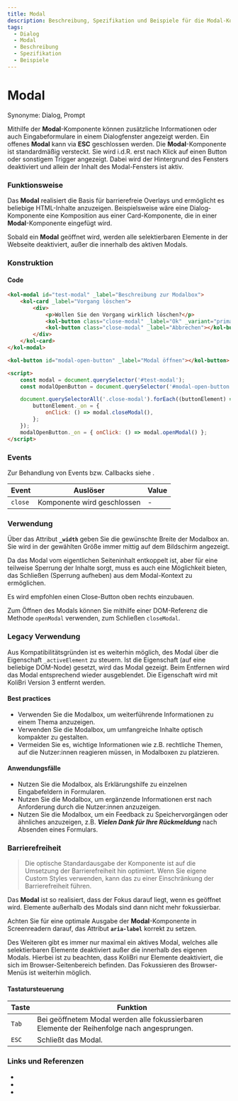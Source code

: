 ```yaml
---
title: Modal
description: Beschreibung, Spezifikation und Beispiele für die Modal-Komponente.
tags:
  - Dialog
  - Modal
  - Beschreibung
  - Spezifikation
  - Beispiele
---
```



# Modal

Synonyme: Dialog, Prompt

Mithilfe der **Modal**-Komponente können zusätzliche Informationen oder auch Eingabeformulare in einem Dialogfenster angezeigt werden. Ein offenes **Modal** kann via **ESC** geschlossen werden.
Die **Modal**-Komponente ist standardmäßig versteckt. Sie wird i.d.R. erst nach Klick auf einen Button oder sonstigem Trigger angezeigt. Dabei wird der Hintergrund des Fensters deaktiviert und allein der Inhalt des Modal-Fensters ist aktiv.

### Funktionsweise

Das **Modal** realisiert die Basis für barrierefreie Overlays und ermöglicht es beliebige HTML-Inhalte anzuzeigen. Beispielsweise wäre eine Dialog-Komponente eine Komposition aus einer Card-Komponente, die in einer **Modal**-Komponente eingefügt wird.

Sobald ein **Modal** geöffnet wird, werden alle selektierbaren Elemente in der Webseite deaktiviert, außer die innerhalb des aktiven Modals.

### Konstruktion

#### Code

```html
<kol-modal id="test-modal" _label="Beschreibung zur Modalbox">
	<kol-card _label="Vorgang löschen">
		<div>
			<p>Wollen Sie den Vorgang wirklich löschen?</p>
			<kol-button class="close-modal" _label="Ok" _variant="primary"></kol-button>
			<kol-button class="close-modal" _label="Abbrechen"></kol-button>
		</div>
	</kol-card>
</kol-modal>

<kol-button id="modal-open-button" _label="Modal öffnen"></kol-button>

<script>
	const modal = document.querySelector('#test-modal');
	const modalOpenButton = document.querySelector('#modal-open-button');

	document.querySelectorAll('.close-modal').forEach((buttonElement) => {
		buttonElement._on = {
			onClick: () => modal.closeModal(),
		};
	});
	modalOpenButton._on = { onClick: () => modal.openModal() };
</script>
```

### Events

Zur Behandlung von Events bzw. Callbacks siehe <kol-link _label="Events" _href="../concepts/events" />.

| Event   | Auslöser                    | Value |
|---------|-----------------------------|-------|
| `close` | Komponente wird geschlossen | -     |

### Verwendung

Über das Attribut **`_width`** geben Sie die gewünschte Breite der Modalbox an. Sie wird in der gewählten Größe immer mittig auf dem Bildschirm angezeigt.

Da das Modal vom eigentlichen Seiteninhalt entkoppelt ist, aber für eine teilweise Sperrung der Inhalte sorgt, muss es auch eine Möglichkeit bieten, das Schließen (Sperrung aufheben) aus dem Modal-Kontext zu ermöglichen.

<kol-alert _type="info">Es wird empfohlen einen Close-Button oben rechts einzubauen.</kol-alert>

Zum Öffnen des Modals können Sie mithilfe einer DOM-Referenz die Methode `openModal` verwenden, zum Schließen `closeModal`.

### Legacy Verwendung

Aus Kompatibilitätsgründen ist es weiterhin möglich, des Modal über die Eigenschaft `_activeElement` zu steuern. Ist die Eigenschaft (auf eine beliebige DOM-Node) gesetzt, wird das Modal gezeigt. Beim Entfernen wird das Modal entsprechend wieder ausgeblendet. Die Eigenschaft wird mit KoliBri Version 3 entfernt werden.

#### Best practices

- Verwenden Sie die Modalbox, um weiterführende Informationen zu einem Thema anzuzeigen.
- Verwenden Sie die Modalbox, um umfangreiche Inhalte optisch kompakter zu gestalten.
- Vermeiden Sie es, wichtige Informationen wie z.B. rechtliche Themen, auf die Nutzer:innen reagieren müssen, in Modalboxen zu platzieren.

#### Anwendungsfälle

- Nutzen Sie die Modalbox, als Erklärungshilfe zu einzelnen Eingabefeldern in Formularen.
- Nutzen Sie die Modalbox, um ergänzende Informationen erst nach Anforderung durch die Nutzer:innen anzuzeigen.
- Nutzen Sie die Modalbox, um ein Feedback zu Speichervorgängen oder ähnliches anzuzeigen, z.B. **_Vielen Dank für Ihre Rückmeldung_** nach Absenden eines Formulars.

### Barrierefreiheit

> Die optische Standardausgabe der Komponente ist auf die Umsetzung der Barrierefreiheit hin optimiert. Wenn Sie eigene Custom Styles verwenden, kann das zu einer Einschränkung der Barrierefreiheit führen.

Das **Modal** ist so realisiert, dass der Fokus darauf liegt, wenn es geöffnet wird. Elemente außerhalb des Modals sind dann nicht mehr fokussierbar.

Achten Sie für eine optimale Ausgabe der **Modal**-Komponente in Screenreadern darauf, das Attribut **`aria-label`** korrekt zu setzen.

Des Weiteren gibt es immer nur maximal ein aktives Modal, welches alle selektierbaren Elemente deaktiviert außer die innerhalb des eigenen Modals. Hierbei ist zu beachten, dass KoliBri nur Elemente deaktiviert, die sich im Browser-Seitenbereich befinden. Das Fokussieren des Browser-Menüs ist weiterhin möglich.

#### Tastatursteuerung

| Taste | Funktion                                                                                    |
| ----- | ------------------------------------------------------------------------------------------- |
| `Tab` | Bei geöffnetem Modal werden alle fokussierbaren Elemente der Reihenfolge nach angesprungen. |
| `ESC` | Schließt das Modal.                                                                         |

### Links und Referenzen

- <kol-link _href="https://www.w3.org/TR/wai-aria-practices/#dialog_modal" _target="_blank"></kol-link>
- <kol-link _href="https://www.w3.org/TR/wai-aria-practices-1.1/examples/dialog-modal/dialog.html" _target="_blank"></kol-link>
- <kol-link _href="https://developer.mozilla.org/en-US/docs/Web/HTML/Element/dialog" _target="_blank"></kol-link>

<Readme />

<ExampleLink component="modal" />

